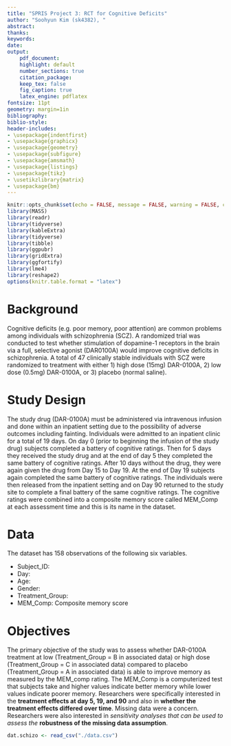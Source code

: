 ```yaml
---
title: "SPRIS Project 3: RCT for Cognitive Deficits"
author: "Soohyun Kim (sk4382), "
abstract: 
thanks:
keywords: 
date: 
output:
    pdf_document:
    highlight: default
    number_sections: true
    citation_package:
    keep_tex: false
    fig_caption: true
    latex_engine: pdflatex
fontsize: 11pt
geometry: margin=1in
bibliography:
biblio-style:
header-includes:
- \usepackage{indentfirst}
- \usepackage{graphicx}
- \usepackage{geometry}
- \usepackage{subfigure}
- \usepackage{amsmath}
- \usepackage{listings}
- \usepackage{tikz}
- \usetikzlibrary{matrix}
- \usepackage{bm}
---
```


```r

knitr::opts_chunk$set(echo = FALSE, message = FALSE, warning = FALSE, comment = "")
library(MASS)
library(readr)
library(tidyverse)
library(kableExtra) 
library(tidyverse)
library(tibble)
library(ggpubr)
library(gridExtra)
library(ggfortify)
library(lme4) 
library(reshape2) 
options(knitr.table.format = "latex")

```

# Background

Cognitive deficits (e.g. poor memory, poor attention) are common problems among
individuals with schizophrenia (SCZ). A randomized trial was conducted to test whether
stimulation of dopamine-1 receptors in the brain via a full, selective agonist (DAR0100A) would improve cognitive deficits in schizophrenia. A total of 47 clinically stable individuals with SCZ were randomized to treatment with either 1) high dose (15mg) DAR-0100A, 2) low dose (0.5mg) DAR-0100A, or 3) placebo (normal saline).

# Study Design

The study drug (DAR-0100A) must be administered via intravenous infusion and done within an inpatient setting due to the possibility of adverse outcomes including fainting. Individuals were admitted to an inpatient clinic for a total of 19 days. On day 0 (prior to beginning the infusion of the study drug) subjects completed a battery of cognitive ratings. Then for 5 days they received the study drug and at the end of day 5 they completed the same battery of cognitive ratings. After 10 days without the drug, they were again given the drug from Day 15 to Day 19. At the end of Day 19 subjects again completed the same battery of cognitive ratings. The individuals were then released from the inpatient setting and on Day 90 returned to the study site to complete a final battery of the same cognitive ratings. The cognitive ratings were combined into a composite memory score called MEM_Comp at each assessment time and this is its name in the dataset.

# Data

The dataset has 158 observations of the following six variables.

- Subject_ID: 
- Day: 
- Age: 
- Gender: 
- Treatment_Group: 
- MEM_Comp: Composite memory score

# Objectives 

The primary objective of the study was to assess whether DAR-0100A treatment at low (Treatment_Group = B in associated data) or high dose (Treatment_Group = C in associated data) compared to placebo (Treatment_Group = A in associated data) is able to improve memory as measured by the MEM_comp rating. The MEM_Comp is a computerized test that subjects take and higher values indicate better memory while lower values indicate poorer memory. Researchers were specifically interested in the **treatment effects at day 5, 19, and 90** and also in **whether the treatment effects differed over time**. Missing data were a concern. Researchers were also interested in *sensitivity analyses that can be used
to assess the* **robustness of the missing data assumption**.



```r

dat.schizo <- read_csv("./data.csv")

```